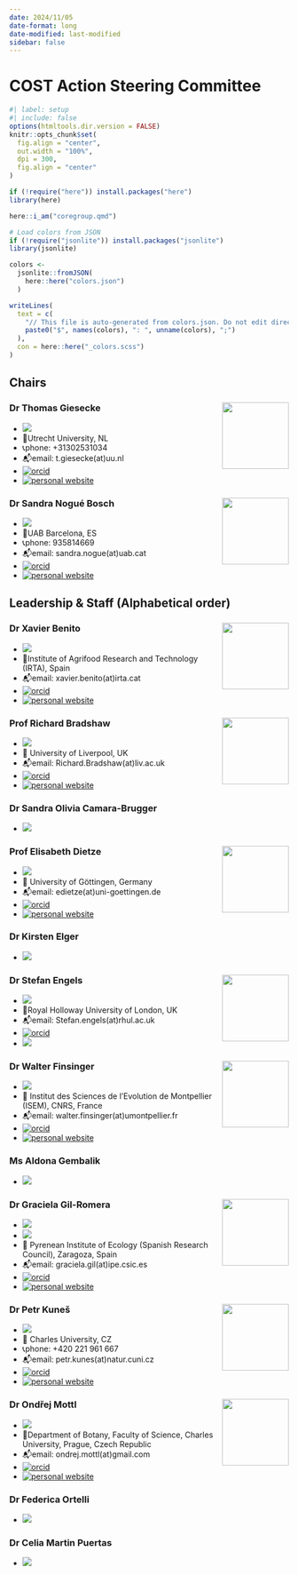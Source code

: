 ```yaml
---
date: 2024/11/05
date-format: long
date-modified: last-modified
sidebar: false
---
```


# COST Action Steering Committee

```r
#| label: setup
#| include: false
options(htmltools.dir.version = FALSE)
knitr::opts_chunk$set(
  fig.align = "center",
  out.width = "100%",
  dpi = 300,
  fig.align = "center"
)

if (!require("here")) install.packages("here")
library(here)

here::i_am("coregroup.qmd")

# Load colors from JSON
if (!require("jsonlite")) install.packages("jsonlite")
library(jsonlite)

colors <-
  jsonlite::fromJSON(
    here::here("colors.json")
  )

writeLines(
  text = c(
    "// This file is auto-generated from colors.json. Do not edit directly.",
    paste0("$", names(colors), ": ", unname(colors), ";")
  ),
  con = here::here("_colors.scss")
)
```

## Chairs

### Dr Thomas Giesecke <img src="https://www.uu.nl/medewerkers/RestApi/Public/GetImage?Employee=48498&amp;t=" align="right" width="120"/>

-   <img src="`r paste0('https://img.shields.io/badge/Leadership-Action--Chair-', gsub('#', '%23', colors$blue))`"/>
-   🏦Utrecht University, NL
-   📞phone: +31302531034
-   📬email: t.giesecke(at)uu.nl
-   [![orcid](`r paste0('https://img.shields.io/badge/orcid-0000--0002--5132--1061-', gsub('#', '%23', colors$red), '.svg')`)](https://orcid.org/0000-0002-5132-1061)
-   [![personal website](`r paste0('https://img.shields.io/badge/🔗-personal--website-', gsub('#', '%23', colors$yellow), '.svg')`)](https://www.uu.nl/staff/TGiesecke)

### Dr Sandra Nogué Bosch <img src="Materials/Faces/sandra_2024_crop.jpg" align="right" width="120"/>

-   <img src="`r paste0('https://img.shields.io/badge/Leadership-Action--Vice--Chair-', gsub('#', '%23', colors$blue))`"/>
-   🏦UAB Barcelona, ES
-   📞phone: 935814669
-   📬email: sandra.nogue(at)uab.cat
-   [![orcid](`r paste0('https://img.shields.io/badge/orcid-0000--0003--0093--4252-', gsub('#', '%23', colors$red), '.svg')`)](https://orcid.org/0000-0003-0093-4252)
-   [![personal website](`r paste0('https://img.shields.io/badge/🔗-personal--website-', gsub('#', '%23', colors$yellow), '.svg')`)](https://portalrecerca.uab.cat/en/persons/sandra-nogue-bosch)

## Leadership & Staff (Alphabetical order)

### Dr Xavier Benito <img src="Materials//Faces/XBenito_crop.JPG" align="right" width="120"/>

-   <img src="`r paste0('https://img.shields.io/badge/Leadership-WG2--Co--Leader-', gsub('#', '%23', colors$purple))`"/>
-   🏦Institute of Agrifood Research and Technology (IRTA), Spain
-   📬email: xavier.benito(at)irta.cat
-   [![orcid](`r paste0('https://img.shields.io/badge/orcid-0000--0003--0792--2625-', gsub('#', '%23', colors$red), '.svg')`)](https://orcid.org/0000-0003-0792-2625)
-   [![personal website](`r paste0('https://img.shields.io/badge/🔗-personal--website-', gsub('#', '%23', colors$yellow), '.svg')`)](https://xbenitogranell.github.io)

### Prof Richard Bradshaw <img src="Materials//Faces/RB.png" align="right" width="120"/>

-   <img src="`r paste0('https://img.shields.io/badge/Leadership-Senior--Advisor-', gsub('#', '%23', colors$brown))`"/>
-   🏦 University of Liverpool, UK
-   📬email: Richard.Bradshaw(at)liv.ac.uk
-   [![orcid](`r paste0('https://img.shields.io/badge/orcid-0000--0002--7331--2246-', gsub('#', '%23', colors$red), '.svg')`)](https://orcid.org/0000-0002-7331-2246)
-   [![personal website](`r paste0('https://img.shields.io/badge/🔗-personal--website-', gsub('#', '%23', colors$yellow), '.svg')`)](https://www.liverpool.ac.uk/environmental-sciences/staff/richard-bradshaw/)

### Dr Sandra Olivia Camara-Brugger

-   <img src="`r paste0('https://img.shields.io/badge/Leadership-Grant--Awarding--Coordinator--Co--Leader-', gsub('#', '%23', colors$brown))`"/>

### Prof Elisabeth Dietze <img src="https://www.uni-goettingen.de/storage/pictures/6d8dddf8e82d9ca5fa5b9401bb766439.jpg" align="right" width="120"/>

-   <img src="`r paste0('https://img.shields.io/badge/Leadership-WG1--Co--Leader-', gsub('#', '%23', colors$purple))`"/>\
-   🏦 University of Göttingen, Germany
-   📬email: edietze(at)uni-goettingen.de
-   [![orcid](`r paste0('https://img.shields.io/badge/orcid-0000--0003--4817--8441-', gsub('#', '%23', colors$red), '.svg')`)](https://orcid.org/0000-0003-4817-8441)
-   [![personal website](`r paste0('https://img.shields.io/badge/🔗-personal--website-', gsub('#', '%23', colors$yellow), '.svg')`)](https://www.uni-goettingen.de/de/662289.html)

### Dr Kirsten Elger

-   <img src="`r paste0('https://img.shields.io/badge/Leadership-WG3--Leader-', gsub('#', '%23', colors$purple))`"/>

### Dr Stefan Engels  <img src="https://dist.bbk.ac.uk/staff-profiles/images/9150710.lrg.Nzt4K618Yn.jpeg" align="right" width="120"/>

-   <img src="`r paste0('https://img.shields.io/badge/Leadership-WG2--Leader-', gsub('#', '%23', colors$purple))`"/>\
-   🏦Royal Holloway University of London, UK
-   📬email: Stefan.engels(at)rhul.ac.uk
-   [![orcid](`r paste0('https://img.shields.io/badge/orcid-0000--0002--2078--0361-', gsub('#', '%23', colors$red), '.svg')`)](https://orcid.org/0000-0002-2078-0361)
-   <img src="`r paste0('https://img.shields.io/badge/🔗-personal--website-', gsub('#', '%23', colors$yellow), '.svg')`"/>

### Dr Walter Finsinger <img src="https://isem-evolution.fr/wp-content/uploads/elementor/thumbs/Finsinger_Walter_ID2-p2ev2hh6rro0hdtoj8fvkr4kz8gbkfjqsn1btr2fa0.jpg" align="right" width="120"/>

-   <img src="`r paste0('https://img.shields.io/badge/Leadership-Grant--Awarding--Coordinator-', gsub('#', '%23', colors$brown))`"/>
-   🏦 Institut des Sciences de l'Evolution de Montpellier (ISEM), CNRS, France
-   📬email: walter.finsinger(at)umontpellier.fr
-   [![orcid](`r paste0('https://img.shields.io/badge/orcid-0000--0002--8297--0574-', gsub('#', '%23', colors$red), '.svg')`)](https://orcid.org/0000-0002-8297-0574)
-   [![personal website](`r paste0('https://img.shields.io/badge/🔗-personal--website-', gsub('#', '%23', colors$yellow), '.svg')`)](https://isem-evolution.fr/membre/finsinger/)

### Ms Aldona Gembalik

-   <img src="`r paste0('https://img.shields.io/badge/Staff-Administrative--Officer-', gsub('#', '%23', colors$pink))`"/>

### Dr Graciela Gil-Romera <img src="https://i0.wp.com/gilromera.com/wp-content/uploads/2016/02/2015-10-13-12-09-02.jpg?w=1000&h=&crop=1&ssl=1" align="right" width="120"/>

-   <img src="`r paste0('https://img.shields.io/badge/Leadership-WG4--Leader-', gsub('#', '%23', colors$purple))`"/>
-   <img src="`r paste0('https://img.shields.io/badge/Leadership-Science--Communication--Coordinator-', gsub('#', '%23', colors$brown))`"/>\
-   🏦 Pyrenean Institute of Ecology (Spanish Research Council), Zaragoza, Spain
-   📬email: graciela.gil(at)ipe.csic.es
-   [![orcid](`r paste0('https://img.shields.io/badge/orcid-0000--0001--5726--2536-', gsub('#', '%23', colors$red), '.svg')`)](https://orcid.org/0000-0001-5726-2536)
-   [![personal website](`r paste0('https://img.shields.io/badge/🔗-personal--website-', gsub('#', '%23', colors$yellow), '.svg')`)](https://www.gilromera.com)

### Dr Petr Kuneš <img src="https://natur.cuni.cz/cache/images/ef/data-users-user-101-petr-guyana-resize-w150-h200.jpg" align="right" width="120"/>

-   <img src="`r paste0('https://img.shields.io/badge/Leadership-WG1--Leader-', gsub('#', '%23', colors$purple))`"/>\
-   🏦 Charles University, CZ
-   📞phone: +420 221 961 667
-   📬email: petr.kunes(at)natur.cuni.cz
-   [![orcid](`r paste0('https://img.shields.io/badge/orcid-0000--0001--9605--8204-', gsub('#', '%23', colors$red), '.svg')`)](https://orcid.org/0000-0001-9605-8204)
-   [![personal website](`r paste0('https://img.shields.io/badge/🔗-personal--website-', gsub('#', '%23', colors$yellow), '.svg')`)](https://natur.cuni.cz/en/person?poid=1494806729387701)

### Dr Ondřej Mottl <img src="Materials/Faces/Ondra_2025.jpg" align="right" width="120"/>

-   <img src="`r paste0('https://img.shields.io/badge/Leadership-WG3--Co--Leader-', gsub('#', '%23', colors$purple))`"/>
-   🏦Department of Botany, Faculty of Science, Charles University, Prague, Czech Republic
-   📬email: ondrej.mottl(at)gmail.com
-   [![orcid](`r paste0('https://img.shields.io/badge/orcid-0000--0002--9796--5081-', gsub('#', '%23', colors$red), '.svg')`)](https://orcid.org/0000-0002-9796-5081)
-   [![personal website](`r paste0('https://img.shields.io/badge/🔗-personal--website-', gsub('#', '%23', colors$yellow), '.svg')`)](https://ondrejmottl.github.io/)

### Dr Federica Ortelli

-   <img src="`r paste0('https://img.shields.io/badge/Staff-Science--Officer-', gsub('#', '%23', colors$pink))`"/>

### Dr Celia Martin Puertas

-   <img src="`r paste0('https://img.shields.io/badge/Leadership-WG4--Co--Leader-', gsub('#', '%23', colors$purple))`"/>
